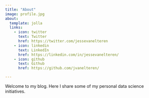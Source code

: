 ```yaml
---
title: "About"
image: profile.jpg
about:
  template: jolla
  links:
    - icon: twitter
      text: Twitter
      href: https://twitter.com/jessevanelteren
    - icon: linkedin
      text: LinkedIn
      href: https://linkedin.com/in/jessevanelteren/
    - icon: github
      text: Github
      href: https://github.com/jvanelteren/

---
```


Welcome to my blog. Here I share some of my personal data science initiatives.
